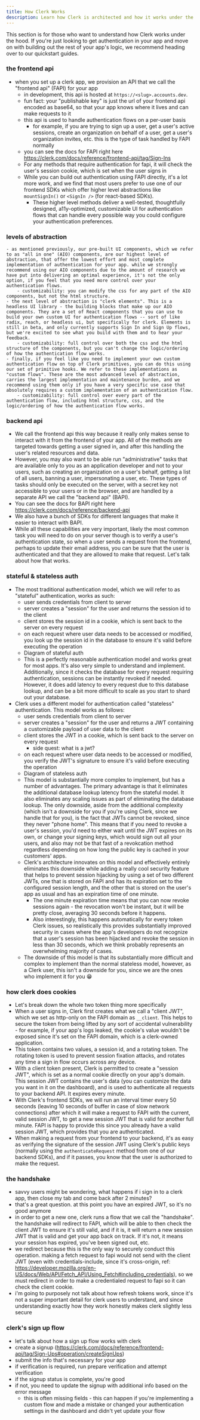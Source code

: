 ```yaml
---
title: How Clerk Works
description: Learn how Clerk is architected and how it works under the hood.
---
```


This section is for those who want to understand how Clerk works under the hood. If you're just looking to get authentication in your app and move on with building out the rest of your app's logic, we recommend heading over to our quickstart guides.

### the frontend api
- when you set up a clerk app, we provision an API that we call the "frontend api" (FAPI) for your app
    - in development, this api is hosted at `https://<slug>.accounts.dev`. 
    - fun fact: your "publishable key"  is just the url of your frontend api encoded as base64, so that your app knows where it lives and can make requests to it
    - this api is used to handle authentication flows on a per-user basis
        - for example, if you are trying to sign up a user, get a user's active sessions, create an organization on behalf of a user, get a user's organization invites, etc. this is the type of task handled by FAPI normally
    - you can see the docs for FAPI right here https://clerk.com/docs/reference/frontend-api/tag/Sign-Ins
    - For any methods that require authentication for fapi, it will check the user's session cookie, which is set when the user signs in
    - While you can build out authentication using FAPI directly, it's a lot more work, and we find that most users prefer to use one of our frontend SDKs which offer higher level abstractions like `mountSignIn()` or `<SignIn />` (for react-based SDKs).
        - These higher level methods deliver a well-tested, thoughtfully designed, a11y-optimized, customizable UI for authentication flows that can handle every possible way you could configure your authentication preferences.

### levels of abstraction
    - as mentioned previously, our pre-built UI components, which we refer to as "all in one" (AIO) components, are our highest level of abstraction, that offer the lowest effort and most complete implementation of authentication for your app. while we strongly recommend using our AIO components due to the amount of research we have put into delivering an optimal experience, it's not the only option, if you feel that you need more control over your authentication flows.
        - customizability: you can modify the css for any part of the AIO components, but not the html structure.
    - the next level of abstraction is "clerk elements". This is a headless UI library - the building blocks that make up our AIO components. They are a set of React components that you can use to build your own custom UI for authentication flows -- sort of like radix, reach, or headless ui, but specifically for clerk. Elements is still in beta, and only currently supports Sign In and Sign Up flows, but we're excited to see what you build with them and to hear your feedback.
        - customizability: full control over both the css and the html structure of the components, but you can't change the logic/ordering of how the authentication flow works.
    - finally, if you feel like you need to implement your own custom authentication flow on top of Clerk primitives, you can do this using our set of primitive hooks. We refer to these implementations as "custom flows". These are the most advanced level of abstraction, carries the largest implementation and maintenance burden, and we recommend using them only if you have a very specific use case that absolutely requires a custom implementation of an authentication flow.
        - customizability: full control over every part of the authentication flow, including html structure, css, and the logic/ordering of how the authentication flow works.

### backend api
- We call the frontend api this way because it really only makes sense to interact with it from the frontend of your app. All of the methods are targeted towards getting a user signed in, and after this handling the user's related resources and data.
- However, you may also want to be able run "administrative" tasks that are available only to you as an application developer and not to your users, such as creating an organization on a user's behalf, getting a list of all users, banning a user, impersonating a user, etc. These types of tasks should only be executed on the server, with a secret key not accessible to your users or in the browser, and are handled by a separate API we call the "backend api" (BAPI).
- You can see the docs for BAPI right here https://clerk.com/docs/reference/backend-api
- We also have a bunch of SDKs for different languages that make it easier to interact with BAPI.
- While all these capabilities are very important, likely the most common task you will need to do on your server though is to verify a user's authentication state, so when a user sends a request from the frontend, perhaps to update their email address, you can be sure that the user is authenticated and that they are allowed to make that request. Let's talk about how that works.

### stateful & stateless auth
- The most traditional authentication model, which we will refer to as "stateful" authentication, works as such:
    - user sends credentials from client to server
    - server creates a "session" for the user and returns the session id to the client
    - client stores the session id in a cookie, which is sent back to the server on every request
    - on each request where user data needs to be accessed or modified, you look up the session id in the database to ensure it's valid before executing the operation
    - Diagram of stateful auth
    - This is a perfectly reasonable authentication model and works great for most apps. It's also very simple to understand and implement. Additionally, since it checks the database for every request requiring authentication, sessions can be instantly revoked if needed. However, it does add latency to every request due to this database lookup, and can be a bit more difficult to scale as you start to shard out your database.
- Clerk uses a different model for authentication called "stateless" authentication. This model works as follows:
    - user sends credentials from client to server
    - server creates a "session" for the user and returns a JWT containing a customizable payload of user data to the client
    - client stores the JWT in a cookie, which is sent back to the server on every request
        - side quest: what is a jwt?
    - on each request where user data needs to be accessed or modified, you verify the JWT's signature to ensure it's valid before executing the operation
    - Diagram of stateless auth
    - This model is substantially more complex to implement, but has a number of advantages. The primary advantage is that it eliminates the additional database lookup latency from the stateful model. It also eliminates any scaling issues as part of eliminating the database lookup. The only downside, aside from the additional complexity (which isn't a downside for you if you're using Clerk, since we handle that for you), is the fact that JWTs cannot be revoked, since they never "phone home". This means that if you need to revoke a user's session, you'd need to either wait until the JWT expires on its own, or change your signing keys, which would sign out all your users, and also may not be that fast of a revokcation method regardless depending on how long the public key is cached in your customers' apps.
    - Clerk's architecture innovates on this model and effectively entirely eliminates this downside while adding a really cool security feature that helps to prevent session hijacking by using a set of two different JWTs, one that is stored on FAPI and has its expiration set to the configured session length, and the other that is stored on the user's app as usual and has an expiration time of one minute.
        - The one minute expiration time means that you can now revoke sessions again - the revocation won't be instant, but it will be pretty close, averaging 30 seconds before it happens.
        - Also interestingly, this happens automatically for every token Clerk issues, so realistically this provides substantially improved security in cases where the app's developers do not recognize that a user's session has been hijacked and revoke the session in less than 30 seconds, which we think probably represents an overwhelming majority of cases.
    - The downside of this model is that its substantially more difficult and complex to implement than the normal stateless model, however, as a Clerk user, this isn't a downside for you, since we are the ones who implement it for you 😁

### how clerk does cookies
- Let's break down the whole two token thing more specifically
- When a user signs in, Clerk first creates what we call a "client JWT", which we set as http-only on the FAPI domain as `__client`. This helps to secure the token from being lifted by any sort of accidental vulnerability - for example, if your app's logs leaked, the cookie's value wouldn't be exposed since it's set on the FAPI domain, which is a clerk-owned application.
- This token contains two values, a session id, and a rotating token. The rotating token is used to prevent session fixation attacks, and rotates any time a sign in flow occurs across any device.
- With a client token present, Clerk is permitted to create a "session JWT", which is set as a normal cookie directly on your app's domain. This session JWT contains the user's data (you can customize the data you want in it on the dashboard), and is used to authenticate all requests to your backend API. It expires every minute.
- With Clerk's frontend SDKs, we will run an interval timer every 50 seconds (leaving 10 seconds of buffer in case of slow network connections) after which it will make a request to FAPI with the current, valid session JWT, to get a new session JWT that is valid for another full minute. FAPI is happy to provide this since you already have a valid session JWT, which provides that you are authenticated.
- When making a request from your frontend to your backend, it's as easy as verifying the signature of the session JWT using Clerk's public keys (normally using the `authenticateRequest` method from one of our backend SDKs), and if it passes, you know that the user is authorized to make the request.

### the handshake
- savvy users might be wondering, what happens if i sign in to a clerk app, then close my tab and come back after 2 minutes?
- that's a great question. at this point you have an expired JWT, so it's no good anymore
- in order to get a new one, clerk runs a flow that we call the "handshake". the handshake will redirect to FAPI, which will be able to then check the client JWT to ensure it's still valid, and if it is, it will return a new session JWT that is valid and get your app back on track. If it's not, it means your session has expired, you've been signed out, etc.
- we redirect because this is the only way to securely conduct this operation. making a fetch request to fapi would not send with the client JWT (even with credentials-include, since it's cross-origin, ref: https://developer.mozilla.org/en-US/docs/Web/API/Fetch_API/Using_Fetch#including_credentials), so we must redirect in order to make a credentialed request to fapi so it can check the client cookie.
- i'm going to purposely not talk about how refresh tokens work, since it's not a super important detail for clerk users to understand, and since understanding exactly how they work honestly makes clerk slightly less secure

### clerk's sign up flow
- let's talk about how a sign up flow works with clerk
- create a signup (https://clerk.com/docs/reference/frontend-api/tag/Sign-Ups#operation/createSignUps)
- submit the info that's necessary for your app
- if verification is required, run prepare verification and attempt verification
- if the signup status is complete, you're good
- if not, you need to update the signup with additional info based on the error message
    - this is often missing fields - this can happen if you're implementing a custom flow and made a mistake or changed your authentication settings in the dashboard and didn't yet update your flow
    